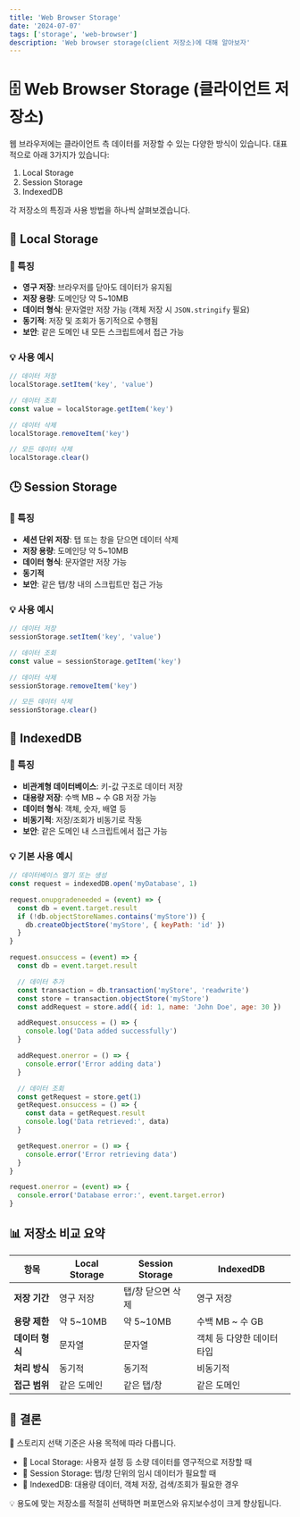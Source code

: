 ```yaml
---
title: 'Web Browser Storage'
date: '2024-07-07'
tags: ['storage', 'web-browser']
description: 'Web browser storage(client 저장소)에 대해 알아보자'
---
```


# 🗄️ Web Browser Storage (클라이언트 저장소)

웹 브라우저에는 클라이언트 측 데이터를 저장할 수 있는 다양한 방식이 있습니다.
대표적으로 아래 3가지가 있습니다:

1. Local Storage
2. Session Storage
3. IndexedDB

각 저장소의 특징과 사용 방법을 하나씩 살펴보겠습니다.

## 💾 Local Storage

### 📌 특징

- **영구 저장**: 브라우저를 닫아도 데이터가 유지됨
- **저장 용량**: 도메인당 약 5~10MB
- **데이터 형식**: 문자열만 저장 가능 (객체 저장 시 `JSON.stringify` 필요)
- **동기적**: 저장 및 조회가 동기적으로 수행됨
- **보안**: 같은 도메인 내 모든 스크립트에서 접근 가능

### 💡 사용 예시

```js showLineNumbers
// 데이터 저장
localStorage.setItem('key', 'value')

// 데이터 조회
const value = localStorage.getItem('key')

// 데이터 삭제
localStorage.removeItem('key')

// 모든 데이터 삭제
localStorage.clear()
```

## 🕒 Session Storage

### 📌 특징

- **세션 단위 저장**: 탭 또는 창을 닫으면 데이터 삭제
- **저장 용량**: 도메인당 약 5~10MB
- **데이터 형식**: 문자열만 저장 가능
- **동기적**
- **보안**: 같은 탭/창 내의 스크립트만 접근 가능

### 💡 사용 예시

```js showLineNumbers
// 데이터 저장
sessionStorage.setItem('key', 'value')

// 데이터 조회
const value = sessionStorage.getItem('key')

// 데이터 삭제
sessionStorage.removeItem('key')

// 모든 데이터 삭제
sessionStorage.clear()
```

## 🧱 IndexedDB

### 📌 특징

- **비관계형 데이터베이스**: 키-값 구조로 데이터 저장
- **대용량 저장**: 수백 MB ~ 수 GB 저장 가능
- **데이터 형식**: 객체, 숫자, 배열 등
- **비동기적**: 저장/조회가 비동기로 작동
- **보안**: 같은 도메인 내 스크립트에서 접근 가능

### 💡 기본 사용 예시

```js showLineNumbers
// 데이터베이스 열기 또는 생성
const request = indexedDB.open('myDatabase', 1)

request.onupgradeneeded = (event) => {
  const db = event.target.result
  if (!db.objectStoreNames.contains('myStore')) {
    db.createObjectStore('myStore', { keyPath: 'id' })
  }
}

request.onsuccess = (event) => {
  const db = event.target.result

  // 데이터 추가
  const transaction = db.transaction('myStore', 'readwrite')
  const store = transaction.objectStore('myStore')
  const addRequest = store.add({ id: 1, name: 'John Doe', age: 30 })

  addRequest.onsuccess = () => {
    console.log('Data added successfully')
  }

  addRequest.onerror = () => {
    console.error('Error adding data')
  }

  // 데이터 조회
  const getRequest = store.get(1)
  getRequest.onsuccess = () => {
    const data = getRequest.result
    console.log('Data retrieved:', data)
  }

  getRequest.onerror = () => {
    console.error('Error retrieving data')
  }
}

request.onerror = (event) => {
  console.error('Database error:', event.target.error)
}
```

## 📊 저장소 비교 요약

| 항목            | Local Storage | Session Storage   | IndexedDB                  |
| --------------- | ------------- | ----------------- | -------------------------- |
| **저장 기간**   | 영구 저장     | 탭/창 닫으면 삭제 | 영구 저장                  |
| **용량 제한**   | 약 5\~10MB    | 약 5\~10MB        | 수백 MB \~ 수 GB           |
| **데이터 형식** | 문자열        | 문자열            | 객체 등 다양한 데이터 타입 |
| **처리 방식**   | 동기적        | 동기적            | 비동기적                   |
| **접근 범위**   | 같은 도메인   | 같은 탭/창        | 같은 도메인                |

## 🧠 결론

📌 스토리지 선택 기준은 사용 목적에 따라 다릅니다.

- 🔹 Local Storage: 사용자 설정 등 소량 데이터를 영구적으로 저장할 때
- 🔹 Session Storage: 탭/창 단위의 임시 데이터가 필요할 때
- 🔹 IndexedDB: 대용량 데이터, 객체 저장, 검색/조회가 필요한 경우

💡 용도에 맞는 저장소를 적절히 선택하면 퍼포먼스와 유지보수성이 크게 향상됩니다.
